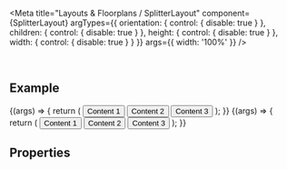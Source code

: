 
<Meta
  title="Layouts & Floorplans / SplitterLayout"
  component={SplitterLayout}
  argTypes={{
    orientation: { control: { disable: true } },
    children: { control: { disable: true } },
    height: { control: { disable: true } },
    width: { control: { disable: true } }
  }}
  args={{
    width: '100%'
  }}
/>

<DocsHeader />

<br />

## Example

<Canvas>
  <Story name="Default">
    {(args) => {
      return (
        <SplitterLayout justifyContent={FlexBoxJustifyContent.Center} {...args} height={'50vh'}>
          <SplitterElement
            justifyContent={FlexBoxJustifyContent.Center}
            orientation={'vertical'}
            size={200}
            minSize={50}
            maxSize={500}
            resizable={true}
          >
            <Button style={{ width: '30%' }}>Content 1</Button>
          </SplitterElement>
          <SplitterElement justifyContent={FlexBoxJustifyContent.Center} size={200} minSize={50} resizable={true}>
            <Button style={{ width: '50%' }}>Content 2</Button>
          </SplitterElement>
          <SplitterElement size={100} minSize={50} resizable={true}>
            <Button style={{ width: '100%' }}>Content 3</Button>
          </SplitterElement>
        </SplitterLayout>
      );
    }}
  </Story>
</Canvas>

<Canvas>
  <Story name="Horizontal Layout">
    {(args) => {
      return (
        <SplitterLayout orientation={'horizontal'} {...args} width={'700px'} height={'50vh'}>
          <SplitterElement size={100} minSize={50} maxSize={250} resizable={true}>
            <Button style={{ width: '100%' }}>Content 1</Button>
          </SplitterElement>
          <SplitterElement justifyContent={FlexBoxJustifyContent.Center} size={200} minSize={50} resizable={true}>
            <Button style={{ width: '50%' }}>Content 2</Button>
          </SplitterElement>
          <SplitterElement size={100} minSize={50}>
            <Button style={{ width: '100%' }}>Content 3</Button>
          </SplitterElement>
        </SplitterLayout>
      );
    }}
  </Story>
</Canvas>

## Properties

<ArgsTable story="." />
